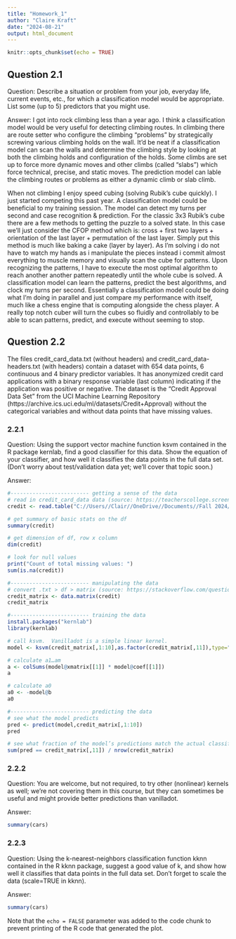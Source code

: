 ---
title: "Homework_1"
author: "Claire Kraft"
date: "2024-08-21"
output: html_document
---

```{r setup, include=FALSE}
knitr::opts_chunk$set(echo = TRUE)
```

## Question 2.1
Question:
Describe a situation or problem from your job, everyday life, current events, etc., for which a classification model would be appropriate. List some (up to 5) predictors that you might use. 

Answer:
I got into rock climbing less than a year ago. I think a classification model would be very useful for detecting climbing routes. In climbing there are route setter who configure the climbing "problems" by strategically screwing various climbing holds on the wall. It'd be neat if a classification model can scan the walls and determine the climbing style by looking at both the climbing holds and configuration of the holds. Some climbs are set up to force more dynamic moves and other climbs (called "slabs") which force technical, precise, and static moves. The prediction model can lable the climbing routes or problems as either a dynamic climb or slab climb. 

When not climbing I enjoy speed cubing (solving Rubik’s cube quickly). I just started competing this past year. A classification model could be beneficial to my training session. The model can detect my turns per second and case recognition & prediction. For the classic 3x3 Rubik’s cube there are a few methods to getting the puzzle to a solved state. In this case we'll just consider the CFOP method which is: cross + first two layers + orientation of the last layer + permutation of the last layer. Simply put this method is much like baking a cake (layer by layer). As I'm solving i do not have to watch my hands as i manipulate the pieces instead i commit almost everything to muscle memory and visually scan the cube for patterns. Upon recognizing the patterns, I have to execute the most optimal algorithm to reach another another pattern repeatedly until the whole cube is solved. A classification model can learn the patterns, predict the best algorithms, and clock my turns per second. Essentially a classification model could be doing what I'm doing in parallel and just compare my performance with itself, much like a chess engine that is computing alongside the chess player. A really top notch cuber will turn the cubes so fluidly and controllably to be able to scan patterns, predict, and execute without seeming to stop.


## Question 2.2
The files credit_card_data.txt (without headers) and credit_card_data-headers.txt (with headers) contain a dataset with 654 data points, 6 continuous and 4 binary predictor variables. It has anonymized credit card applications with a binary response variable (last column) indicating if the application was positive or negative. The dataset is the “Credit Approval Data Set” from the UCI Machine Learning Repository (https://archive.ics.uci.edu/ml/datasets/Credit+Approval) without the categorical variables and without data points that have missing values.

### 2.2.1
Question:
Using the support vector machine function ksvm contained in the R package kernlab, find a good classifier for this data. Show the equation of your classifier, and how well it classifies the data points in the full data set. (Don’t worry about test/validation data yet; we’ll cover that topic soon.)

Answer:
```{r credit}
#------------------------- getting a sense of the data
# read in credit_card_data data (source: https://teacherscollege.screenstepslive.com/a/1126998-import-data-into-r-txt-files-in-r-studio)
credit <- read.table("C://Users//Clair//OneDrive//Documents//Fall 2024//IYSE 6501//hw1//data 2.2//credit_card_data.txt", sep="\t", header=FALSE)

# get summary of basic stats on the df
summary(credit)

# get dimension of df, row x column
dim(credit) 

# look for null values
print("Count of total missing values: ")
sum(is.na(credit))

#------------------------- manipulating the data
# convert .txt > df > matrix (source: https://stackoverflow.com/questions/46518838/how-to-convert-table-to-matrix-in-r)
credit_matrix <- data.matrix(credit)
credit_matrix

#------------------------- training the data
install.packages("kernlab")
library(kernlab)

# call ksvm.  Vanilladot is a simple linear kernel. 
model <- ksvm(credit_matrix[,1:10],as.factor(credit_matrix[,11]),type="C-svc",kernel="vanilladot",C=100,scaled=TRUE)                                            

# calculate a1…am
a <- colSums(model@xmatrix[[1]] * model@coef[[1]])
a

# calculate a0
a0 <- -model@b
a0

#------------------------- predicting the data
# see what the model predicts
pred <- predict(model,credit_matrix[,1:10])
pred

# see what fraction of the model’s predictions match the actual classification
sum(pred == credit_matrix[,11]) / nrow(credit_matrix)
```
### 2.2.2
Question: 
You are welcome, but not required, to try other (nonlinear) kernels as well; we’re not covering them in this course, but they can sometimes be useful and might provide better predictions than vanilladot.

Answer:
```{r cars}
summary(cars)
```
### 2.2.3
Question: 
Using the k-nearest-neighbors classification function kknn contained in the R kknn package, suggest a good value of k, and show how well it classifies that data points in the full data set. Don’t forget to scale the data (scale=TRUE in kknn).

Answer:
```{r cars}
summary(cars)
```












Note that the `echo = FALSE` parameter was added to the code chunk to prevent printing of the R code that generated the plot.
